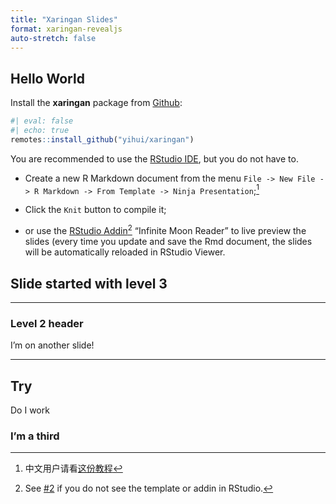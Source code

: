 ```yaml
---
title: "Xaringan Slides"
format: xaringan-revealjs
auto-stretch: false
---
```


<script>
const child = document.getElementById('title-slide');
child.parentElement.classList.add('inverse');
</script>

## Hello World

Install the **xaringan** package from [Github](https://github.com/yihui/xaringan):


```r
#| eval: false
#| echo: true
remotes::install_github("yihui/xaringan")
```

You are recommended to use the [RStudio IDE](https://www.rstudio.com/products/rstudio/), but you do not have to.

::: {.incremental}

- Create a new R Markdown document from the menu `File -> New File -> R Markdown -> From Template -> Ninja Presentation`;^[中文用户请看[这份教程](https://slides.yihui.org/xaringan/zh-CN.html)]

- Click the `Knit` button to compile it;

- or use the [RStudio Addin](https://rstudio.github.io/rstudioaddins/)^[See [#2](https://github.com/yihui/xaringan/issues/2) if you do not see the template or addin in RStudio.] "Infinite Moon Reader" to live preview the slides (every time you update and save the Rmd document, the slides will be automatically reloaded in RStudio Viewer.

:::

##  Slide started with level 3

------------------------------------------------------------------------

### Level 2 header

I'm on another slide!

-------------

## Try {-}

Do I work

### I'm a third
